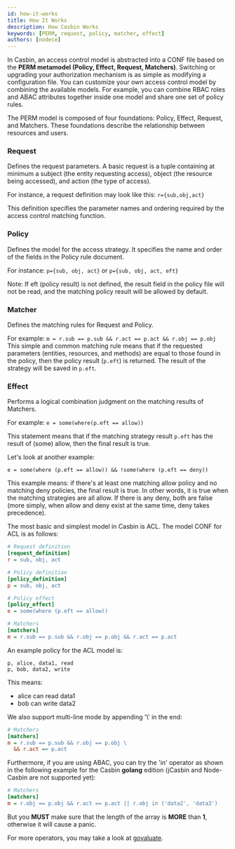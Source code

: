 ```yaml
---
id: how-it-works
title: How It Works
description: How Casbin Works
keywords: [PERM, request, policy, matcher, effect]
authors: [nodece]
---
```


In Casbin, an access control model is abstracted into a CONF file based on the **PERM metamodel (Policy, Effect, Request, Matchers)**. Switching or upgrading your authorization mechanism is as simple as modifying a configuration file. You can customize your own access control model by combining the available models. For example, you can combine RBAC roles and ABAC attributes together inside one model and share one set of policy rules.

The PERM model is composed of four foundations: Policy, Effect, Request, and Matchers. These foundations describe the relationship between resources and users.

### Request

Defines the request parameters. A basic request is a tuple containing at minimum a subject (the entity requesting access), object (the resource being accessed), and action (the type of access).

For instance, a request definition may look like this:
`r={sub,obj,act}`

This definition specifies the parameter names and ordering required by the access control matching function.

### Policy

Defines the model for the access strategy. It specifies the name and order of the fields in the Policy rule document.

For instance:
`p={sub, obj, act}` or `p={sub, obj, act, eft}`

Note: If eft (policy result) is not defined, the result field in the policy file will not be read, and the matching policy result will be allowed by default.

### Matcher

Defines the matching rules for Request and Policy.

For example: `m = r.sub == p.sub && r.act == p.act && r.obj == p.obj`
This simple and common matching rule means that if the requested parameters (entities, resources, and methods) are equal to those found in the policy, then the policy result (`p.eft`) is returned. The result of the strategy will be saved in `p.eft`.

### Effect

Performs a logical combination judgment on the matching results of Matchers.

For example: `e = some(where(p.eft == allow))`

This statement means that if the matching strategy result `p.eft` has the result of (some) allow, then the final result is true.

Let's look at another example:

`e = some(where (p.eft == allow)) && !some(where (p.eft == deny))`

This example means: if there's at least one matching allow policy and no matching deny policies, the final result is true. In other words, it is true when the matching strategies are all allow. If there is any deny, both are false (more simply, when allow and deny exist at the same time, deny takes precedence).

The most basic and simplest model in Casbin is ACL. The model CONF for ACL is as follows:

```ini
# Request definition
[request_definition]
r = sub, obj, act

# Policy definition
[policy_definition]
p = sub, obj, act

# Policy effect
[policy_effect]
e = some(where (p.eft == allow))

# Matchers
[matchers]
m = r.sub == p.sub && r.obj == p.obj && r.act == p.act

```

An example policy for the ACL model is:

```csv
p, alice, data1, read
p, bob, data2, write
```

This means:

- alice can read data1
- bob can write data2

We also support multi-line mode by appending '\\' in the end:

```ini
# Matchers
[matchers]
m = r.sub == p.sub && r.obj == p.obj \
  && r.act == p.act
```

Furthermore, if you are using ABAC, you can try the 'in' operator as shown in the following example for the Casbin **golang** edition (jCasbin and Node-Casbin are not supported yet):

```ini
# Matchers
[matchers]
m = r.obj == p.obj && r.act == p.act || r.obj in ('data2', 'data3')
```

But you **MUST** make sure that the length of the array is **MORE** than **1**, otherwise it will cause a panic.

For more operators, you may take a look at [govaluate](https://github.com/Knetic/govaluate).
